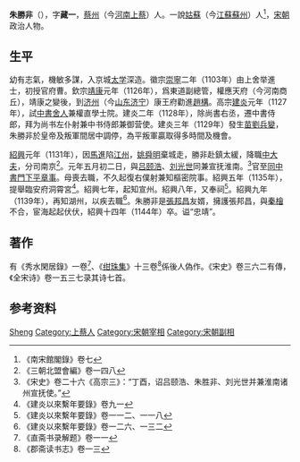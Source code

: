 '''朱勝非'''（{{bd|1082年||1144年||catIdx=S}}），字'''藏一'''，[[蔡州|蔡州]]（今[[河南|河南]][[上蔡|上蔡]]）人。一說[[姑蘇|姑蘇]]（今[[江蘇|江蘇]][[蘇州|蘇州]]）人<ref>《南宋館閣錄》卷七</ref>，[[宋朝|宋朝]]政治人物。

== 生平 ==
幼有志氣，機敏多謀，入京城[[太学|太学]]深造。徽宗[[崇寧|崇寧]]二年（1103年）由上舍举進士，初授官府曹。欽宗[[靖康|靖康]]元年（1126年），爲東道副總管，權應天府（今河南商丘），靖康之變後，到[[济州|济州]]（今[[山东|山东]][[济宁|济宁]]）康王府勸進[[趙構|趙構]]。高宗[[建炎|建炎]]元年（1127年），試[[中書舍人|中書舍人]]兼權直學士院。建炎二年（1128年），除尚書右丞，遷中書侍郎，拜为尚书左仆射兼中书侍郎兼御营使。建炎三年（1129年）發生[[苗劉兵變|苗劉兵變]]，朱勝非於皇帝及叛軍間居中調停，為平叛軍贏取得多時間及機會。

[[紹興|紹興]]元年（1131年），因[[馬進|馬進]]陷[[江州|江州]]，[[姚舜明|姚舜明]]棄城走，勝非赴鎮太緩，降職[[中大夫|中大夫]]，分司南京<ref>《三朝北盟會編》卷一四八</ref>。元年五月初二日，與[[吕颐浩|吕颐浩]]、[[刘光世|刘光世]]同兼宣抚淮南。<ref>《宋史》卷二十六《高宗三》：“丁酉，诏吕颐浩、朱胜非、刘光世并兼淮南诸州宣抚使。”</ref>官至[[同中書門下平章事|同中書門下平章事]]。母喪去職，不久起復右僕射兼知樞密院事。紹興五年（1135年），提舉臨安府洞霄宮<ref>《建炎以來繫年要錄》卷九一</ref>。紹興七年，起知宣州。紹興八年，又奉祠<ref>《建炎以來繫年要錄》卷一一二、一一八</ref>。紹興九年（1139年），再知湖州，以疾去職<ref>《建炎以來繫年要錄》卷一二六、一三二</ref>。朱勝非是[[張邦昌|張邦昌]]友婿，擁護張邦昌，與[[秦檜|秦檜]]不合，宦海起起伏伏，紹興十四年（1144年）卒。谥“忠靖”。

== 著作 ==
有《秀水閑居錄》一卷<ref>《直斋书录解题》卷一一</ref>、《[[绀珠集|绀珠集]]》十三卷<ref>《郡斋读书志》卷一三</ref>係後人偽作。《宋史》卷三六二有傳，《全宋诗》卷一五三七录其诗七首。

== 参考资料 ==
{{reflist}}

{{start box}}
{{s-before|[[汪伯彦|汪伯彦]]}}
{{s-title|[[南宋|南宋]][[尚书右仆射兼中书侍郎|尚书右仆射兼中书侍郎]]|1129年}}
{{s-after|[[吕颐浩|吕颐浩]]<br>[[杜充|杜充]]}}
{{s-before|[[秦桧|秦桧]]}}
{{s-title|[[南宋|南宋]][[尚书右仆射|尚书右仆射]]同平章事|1132年－1134年}}
{{s-after|[[赵鼎|赵鼎]]}}
{{end box}}

{{Authority control}}
{{DEFAULTSORT:Zhu朱}}
[[Category:朱姓|Sheng]]
[[Category:上蔡人|Category:上蔡人]]
[[Category:宋朝宰相|Category:宋朝宰相]]
[[Category:宋朝副相|Category:宋朝副相]]